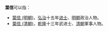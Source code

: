 '''葉信'''可以指：
* [[葉信_(明朝)|葉信 (明朝)]]，[[弘治|弘治]]十五年[[进士|进士]]、[[明朝|明朝]]政治人物。
* [[葉信_(清朝)|葉信 (清朝)]]，[[乾隆|乾隆]]十三年武进士、[[清朝|清朝]]軍事人物。
{{disambig|Cat=二字葉姓人名消歧義}}